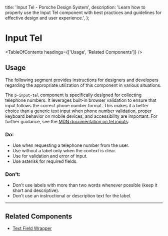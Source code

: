
  title: 'Input Tel - Porsche Design System',
  description:
    'Learn how to properly use the Input Tel component with best practices and guidelines for effective design and user experience.',
};

# Input Tel <ComponentStatus tagName="p-input-tel"></ComponentStatus>

<TableOfContents headings={['Usage', 'Related Components']} />

## Usage

The following segment provides instructions for designers and developers regarding the appropriate utilization of this
component in various situations.

The `p-input-tel` component is specifically designed for collecting telephone numbers. It leverages built-in browser
validation to ensure that input follows the correct phone number format. This makes it a better choice than a generic
text input when phone number validation, proper keyboard behavior on mobile devices, and accessibility are important.
For further guidance, see the
[MDN documentation on tel inputs](https://developer.mozilla.org/en-US/docs/Web/HTML/Reference/Elements/input/tel#using_tel_inputs).

### Do:

- Use when requesting a telephone number from the user.
- Use without a label only when the context is clear.
- Use for validation and error of input.
- Use asterisk for required fields.

### Don't:

- Don't use labels with more than two words whenever possible (keep it short and descriptive).
- Don't use an instructional or description text for the label.

---

## Related Components

- [Text Field Wrapper](/components/text-field-wrapper)
